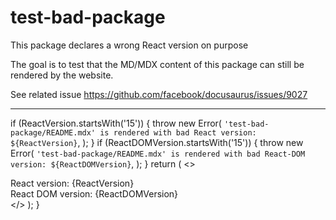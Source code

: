 # test-bad-package

This package declares a wrong React version on purpose

The goal is to test that the MD/MDX content of this package can still be rendered by the website.

See related issue https://github.com/facebook/docusaurus/issues/9027

---


  if (ReactVersion.startsWith('15')) {
    throw new Error(
      `'test-bad-package/README.mdx' is rendered with bad React version: ${ReactVersion}`,
    );
  }
  if (ReactDOMVersion.startsWith('15')) {
    throw new Error(
      `'test-bad-package/README.mdx' is rendered with bad React-DOM version: ${ReactDOMVersion}`,
    );
  }
  return (
    <>
      <div>React version: {ReactVersion}</div>
      <div>React DOM version: {ReactDOMVersion}</div>
    </>
  );
}

<TestComponent />
